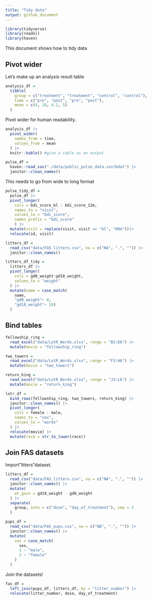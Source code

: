 ```yaml
---
title: "Tidy data"
output: github_document
---
```


```r
library(tidyverse)
library(readxl)
library(haven)
```

This document shows how to tidy data

## Pivot wider

Let's make up an analysis result table

```r
analysis_df = 
  tibble(
    group = c("treatment", "treatment", "control", "control"),
    time = c("pre", "post", "pre", "post"),
    mean = c(4, 10, 4.2, 5)
  )
```

Pivot wider for human readability.

```r
analysis_df |>
  pivot_wider(
    names_from = time,
    values_from = mean
  ) |>
  knitr::kable() #give a table as an output
```


```r
pulse_df = 
  haven::read_sas("./data/public_pulse_data.sas7bdat") |>
  janitor::clean_names()
```

This needs to go from wide to long format

```r
pulse_tidy_df = 
  pulse_df |>
  pivot_longer(
    cols = bdi_score_bl : bdi_score_12m,
    names_to = "visit",
    values_to = "bdi_score",
    names_prefix = "bdi_score"
    ) |>
  mutate(visit = replace(visit, visit == "bl", "00m"))|>
  relocate(id, visit)
```

```r
litters_df = 
  read_csv("data/FAS_litters.csv", na = c("NA", ".", "")) |>
  janitor::clean_names()

litters_df_tidy = 
  litters_df |>
  pivot_longer(
    cols = gd0_weight:gd18_weight,
    values_to = "weight"
  ) |>
  mutate(name = case_match(
    name,
    "gd0_weight"~ 0,
    "gd18_weight"~ 18)
  )
```
## Bind tables

```r
fellowship_ring = 
  read_excel("data/LotR_Words.xlsx", range = "B3:D6") |>
  mutate(movie = "fellowship_ring")

two_towers = 
  read_excel("data/LotR_Words.xlsx", range = "F3:H6") |>
  mutate(movie = "two_towers")

return_king = 
  read_excel("data/LotR_Words.xlsx", range = "J3:L6") |>
  mutate(movie = "return_king")

lotr_df = 
  bind_rows(fellowship_ring, two_towers, return_king) |>
  janitor::clean_names() |>
  pivot_longer(
    cols = female : male,
    names_to = "sex",
    values_to = "words"
  ) |>
  relocate(movie) |>
  mutate(race = str_to_lower(race))

```

## Join FAS datasets

Import"litters"dataset.

```r
litters_df = 
  read_csv("data/FAS_litters.csv", na = c("NA", ".", "")) |>
  janitor::clean_names() |>
  mutate(
    wt_gain = gd18_weight - gd0_weight
  ) |>
  separate(
    group, into = c("dose", "day_of_treatment"), sep = 3
  )
```
```r
pups_df = 
  read_csv("data/FAS_pups.csv", na = c("NA", ".", "")) |>
  janitor::clean_names() |>
  mutate(
    sex = case_match(
      sex,
      1 ~ "male",
      2 ~ "female"
    )
  )
```

Join the datasets!

```r
fas_df = 
  left_join(pups_df, litters_df, by = "litter_number") |>
  relocate(litter_number, dose, day_of_treatment)
```

